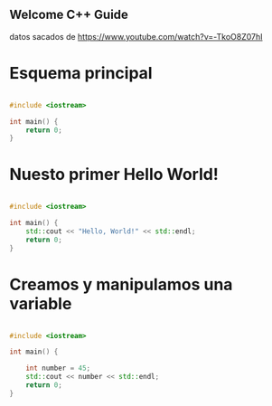 ## Welcome C++ Guide

datos sacados de https://www.youtube.com/watch?v=-TkoO8Z07hI

# Esquema principal

```cpp

#include <iostream>

int main() {
    return 0;
}

```



# Nuesto primer Hello World!

```cpp

#include <iostream>

int main() {
    std::cout << "Hello, World!" << std::endl;
    return 0;
}

```

# Creamos y manipulamos una variable
```cpp

#include <iostream>

int main() {

    int number = 45;
    std::cout << number << std::endl;
    return 0;
}

```


